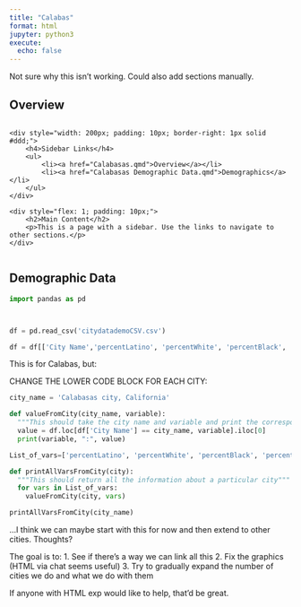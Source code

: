 ```yaml
---
title: "Calabas" 
format: html
jupyter: python3
execute:
  echo: false
---
```


Not sure why this isn't working. Could also add sections manually. 

## Overview

<div style="display: flex;">
    <div style="width: 200px; padding: 10px; border-right: 1px solid #ddd;">
        <h4>Sidebar Links</h4>
        <ul>
            <li><a href="Calabasas.qmd">Overview</a></li>
            <li><a href="Calabasas Demographic Data.qmd">Demographics</a></li>
        </ul>
    </div>

    <div style="flex: 1; padding: 10px;">
        <h2>Main Content</h2>
        <p>This is a page with a sidebar. Use the links to navigate to other sections.</p>
    </div>
</div>

## Demographic Data


```python
import pandas as pd



df = pd.read_csv('citydatademoCSV.csv')

df = df[['City Name','percentLatino', 'percentWhite', 'percentBlack', 'percentAsian', 'percentNative','percentPI','percentOther', 'percentMultiracial', 'TotalPopulation', 'MedianHouseholdIncome']]

```

This is for Calabas, but: 

CHANGE THE LOWER CODE BLOCK FOR EACH CITY:

```python
city_name = 'Calabasas city, California'
```

```python
def valueFromCity(city_name, variable):
  """This should take the city name and variable and print the corresponding value."""
  value = df.loc[df['City Name'] == city_name, variable].iloc[0]
  print(variable, ":", value)

List_of_vars=['percentLatino', 'percentWhite', 'percentBlack', 'percentAsian', 'percentNative','percentPI','percentOther', 'percentMultiracial', 'TotalPopulation', 'MedianHouseholdIncome']

def printAllVarsFromCity(city):
  """This should return all the information about a particular city"""
  for vars in List_of_vars:
    valueFromCity(city, vars)

printAllVarsFromCity(city_name)
```

...I think we can maybe start with this for now and then extend to other cities. Thoughts? 

The goal is to:
1. See if there's a way we can link all this
2. Fix the graphics (HTML via chat seems useful)
3. Try to gradually expand the number of cities we do and what we do with them

If anyone with HTML exp would like to help, that'd be great. 
